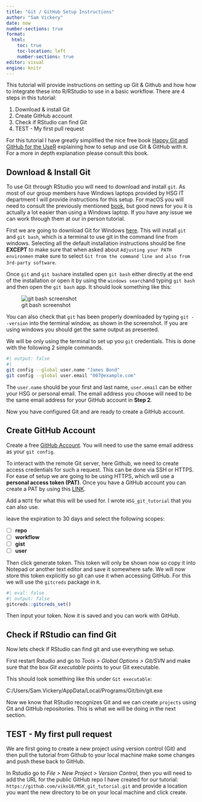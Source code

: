```yaml
---
title: "Git / GitHub Setup Instructions"
author: "Sam Vickery"
date: now
number-sections: true
format:
  html:
    toc: true
    toc-location: left
    number-sections: true
editor: visual
engine: knitr
---
```


This tutorial will provide instructions on setting up Git & Github and how how to integrate these into R/RStudio to use in a basic workflow. There are 4 steps in this tutorial:

1.  Download & install Git
2.  Create GitHub account
3.  Check if RStudio can find Git
4.  TEST - My first pull request

For this tutorial I have greatly simplified the nice free book [Happy Git and GitHub for the UseR](https://happygitwithr.com/) explaining how to setup and use Git & GitHub with `R`. For a more in depth explanation please consult this book.

## Download & Install Git

To use Git through RStudio you will need to download and install `git`. As most of our group members have Windows laptops provided by HSG IT department I will provide instructions for this setup. For macOS you will need to consult the previously mentioned [book](https://happygitwithr.com/), but good news for you it is actually a lot easier than using a Windows laptop. If you have any issue we can work through them at our in person tutorial.

First we are going to download Git for Windows [here](https://gitforwindows.org/). This will install `git` and `git bash`, which is a terminal to use git in the command line from windows. Selecting all the default installation instructions should be fine **EXCEPT** to make sure that when asked about `Adjusting your PATH environmen` make sure to select `Git from the command line and also from 3rd-party software`.

Once `git` and `git bash`are installed open `git bash` either directly at the end of the installation or open it by using the `windows search`and typing `git bash` and then open the `git bash` app. It should look something like this:

![git bash screenshot](./images/git_bash_screenshot.png){fig-align="left"}

You can also check that `git` has been properly downloaded by typing `git --version` into the terminal window, as shown in the screenshot. If you are using windows you should get the same output as presented.

We will be only using the terminal to set up you `git` credentials. This is done with the following 2 simple commands.

```bash
#| output: false
#| 
git config --global user.name "James Bond"
git config --global user.email "007@example.com"

```

The `user.name` should be your first and last name, `user.email` can be either your HSG or personal email. The email address you choose will need to be the same email address for your GitHub account in **Step 2**.

Now you have configured Git and are ready to create a GitHub account.

## Create GitHub Account

Create a free [GitHub Account](https://github.com). You will need to use the same email address as your `git config`.

To interact with the remote Git server, here Github, we need to create access credentials for such a request. This can be done via SSH or HTTPS. For ease of setup we are going to be using HTTPS, which will use a **personal access token (PAT)**. Once you have a GitHub account you can create a PAT by using this [LINK](https://github.com/settings/tokens/new).

Add a `NOTE` for what this will be used for. I wrote `HSG_git_tutorial` that you can also use.

leave the expiration to 30 days and select the following scopes:

-   [ ] **repo**
-   [ ] **workflow**
-   [ ] **gist**
-   [ ] **user**

Then click generate token. This token will only be shown now so copy it into Notepad or another text editor and save it somewhere safe. We will now store this token explicitly so git can use it when accessing GitHub. For this we will use the `gitcreds` package in `R`.

```R
#| eval: false
#| output: false
gitcreds::gitcreds_set()

```

Then input your token. Now it is saved and you can work with GitHub.

## Check if RStudio can find Git

Now lets check if RStudio can find git and use everything we setup.

First restart Rstudio and go to *Tools \> Global Options \> Git/SVN* and make sure that the box *Git executable* points to your Git executable.

This should look something like this under `Git executable`:

C:/Users/Sam.Vickery/AppData/Local/Programs/Git/bin/git.exe

Now we know that RStudio recognizes Git and we can create `projects` using Git and GitHub repositories. This is what we will be doing in the next section.

## TEST - My first pull request

We are first going to create a new project using version control (Git) and then pull the tutorial from Github to your local machine make some changes and push these back to GitHub.

In Rstudio go to *File \> New Project \> Version Control*, then you will need to add the URL for the public GitHub repo I have created for our tutorial: `https://github.com/viko18/MSK_git_tutorial.git` and provide a location you want the new directory to be on your local machine and click create.
